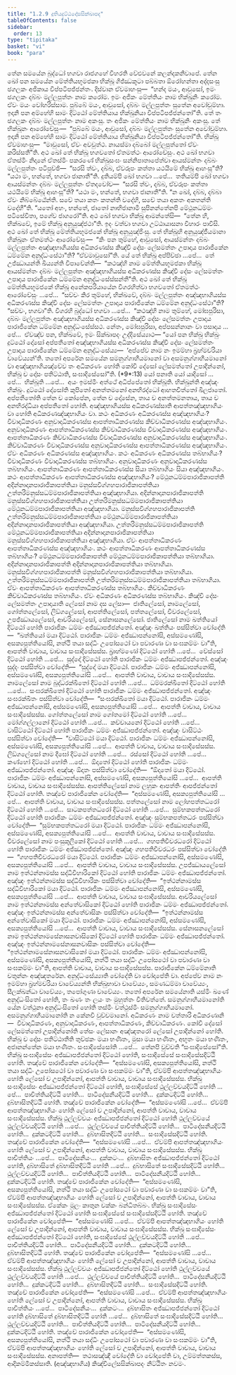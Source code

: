 ```yaml
---
title: "1.2.9 දුතියදුට්ඨදෝසසික්ඛාපද"
tableOfContents: false
sidebar:
  order: 13
type: "tipitaka"
basket: "vi"
book: "para"
---
```



<DynamicBreadcrumb />

<Division number="391" book="para">

<Paragraph number="1626" book="para">
තේන සමයේන බුද්ධෝ භගවා රාජගහේ විහරති වේළුවනේ කලන්දකනිවාපේ. තේන ඛෝ පන සමයේන මේත්තියභූමජකා භික්ඛූ ගිජ්ඣකූටා පබ්බතා ඕරෝහන්තා අද්දසංසු ඡගලකං අජිකාය විප්පටිපජ්ජන්තං. දිස්වාන ඒවමාහංසු—  “හන්ද මයං, ආවුසෝ, ඉමං ඡගලකං දබ්බං මල්ලපුත්තං නාම කරෝම. ඉමං අජිකං මේත්තියං නාම භික්ඛුනිං කරෝම. ඒවං මයං වෝහරිස්සාම. පුබ්බේ මයං, ආවුසෝ, දබ්බං මල්ලපුත්තං සුතේන අවෝචුම්හා. ඉදානි පන අම්හේහි සාමං දිට්ඨෝ මේත්තියාය භික්ඛුනියා විප්පටිපජ්ජන්තෝ”ති. තේ තං ඡගලකං දබ්බං මල්ලපුත්තං නාම අකංසු. තං අජිකං මේත්තියං නාම භික්ඛුනිං අකංසු. තේ භික්ඛූනං ආරෝචේසුං—  “පුබ්බේ මයං, ආවුසෝ, දබ්බං මල්ලපුත්තං සුතේන අවෝචුම්හා. ඉදානි පන අම්හේහි සාමං දිට්ඨෝ මේත්තියාය භික්ඛුනියා විප්පටිපජ්ජන්තෝ”ති. භික්ඛූ ඒවමාහංසු—  “මාවුසෝ, ඒවං අවචුත්ථ. නායස්මා දබ්බෝ මල්ලපුත්තෝ ඒවං කරිස්සතී”ති.
</Paragraph>

<Paragraph number="1627" book="para">
අථ ඛෝ තේ භික්ඛූ භගවතෝ ඒතමත්ථං ආරෝචේසුං. අථ ඛෝ භගවා ඒතස්මිං නිදානේ ඒතස්මිං පකරණේ භික්ඛුසංඝං සන්නිපාතාපේත්වා ආයස්මන්තං දබ්බං මල්ලපුත්තං පටිපුච්ඡි—  “සරසි ත්වං, දබ්බ, ඒවරූපං කත්තා යථයිමේ භික්ඛූ ආහංසූ”ති? “යථා මං, භන්තේ, භගවා ජානාතී”ති. දුතියම්පි ඛෝ භගවා …පේ…  තතියම්පි ඛෝ භගවා ආයස්මන්තං දබ්බං මල්ලපුත්තං ඒතදවෝච—  “සරසි ත්වං, දබ්බ, ඒවරූපං කත්තා යථයිමේ භික්ඛූ ආහංසූ”ති? “යථා මං, භන්තේ, භගවා ජානාතී”ති. “න ඛෝ, දබ්බ, දබ්බා ඒවං නිබ්බේඨේන්ති. සචේ තයා කතං කතන්ති වදේහි, සචේ තයා අකතං අකතන්ති වදේහී”ති. “යතෝ අහං, භන්තේ, ජාතෝ නාභිජානාමි සුපිනන්තේනපි මේථුනධම්මං පටිසේවිතා, පගේව ජාගරෝ”ති. අථ ඛෝ භගවා භික්ඛූ ආමන්තේසි—  “තේන හි, භික්ඛවේ, ඉමේ භික්ඛූ අනුයුඤ්ජථා”ති. ඉදං වත්වා භගවා උට්ඨායාසනා විහාරං පාවිසි.
</Paragraph>

<Paragraph number="1628" book="para">
අථ ඛෝ තේ භික්ඛූ මේත්තියභූමජකේ භික්ඛූ අනුයුඤ්ජිංසු. තේ භික්ඛූහි අනුයුඤ්ජීයමානා භික්ඛූනං ඒතමත්ථං ආරෝචේසුං—  “කිං පන තුම්හේ, ආවුසෝ, ආයස්මන්තං දබ්බං මල්ලපුත්තං අඤ්ඤභාගියස්ස අධිකරණස්ස කිඤ්චි දේසං ලේසමත්තං උපාදාය පාරාජිකේන ධම්මේන අනුද්ධංසේථා”ති? “ඒවමාවුසෝ”ති. යේ තේ භික්ඛූ අප්පිච්ඡා …පේ…  තේ උජ්ඣායන්ති ඛිය්‍යන්ති විපාචේන්ති—  “කථඤ්හි නාම මේත්තියභූමජකා භික්ඛූ ආයස්මන්තං දබ්බං මල්ලපුත්තං අඤ්ඤභාගියස්ස අධිකරණස්ස කිඤ්චි දේසං ලේසමත්තං උපාදාය පාරාජිකේන ධම්මේන අනුද්ධංසේස්සන්තී”ති.
</Paragraph>

<Paragraph number="1629" book="para">
අථ ඛෝ තේ භික්ඛූ මේත්තියභූමජකේ භික්ඛූ අනේකපරියායේන විගරහිත්වා භගවතෝ ඒතමත්ථං ආරෝචේසුං …පේ…  “සච්චං කිර තුම්හේ, භික්ඛවේ, දබ්බං මල්ලපුත්තං අඤ්ඤභාගියස්ස අධිකරණස්ස කිඤ්චි දේසං ලේසමත්තං උපාදාය පාරාජිකේන ධම්මේන අනුද්ධංසේථා”ති? “සච්චං, භගවා”ති. විගරහි බුද්ධෝ භගවා …පේ…  “කථඤ්හි නාම තුම්හේ, මෝඝපුරිසා, දබ්බං මල්ලපුත්තං අඤ්ඤභාගියස්ස අධිකරණස්ස කිඤ්චි දේසං ලේසමත්තං උපාදාය පාරාජිකේන ධම්මේන අනුද්ධංසේස්සථ. නේතං, මෝඝපුරිසා, අප්පසන්නානං වා පසාදාය …පේ…  ඒවඤ්ච පන, භික්ඛවේ, ඉමං සික්ඛාපදං උද්දිසේය්‍යාථ—
</Paragraph>

</Division>
<Division number="392" book="para">

<Paragraph number="1630" book="para">
<Emphasis>“යෝ පන භික්ඛු භික්ඛුං දුට්ඨෝ දෝසෝ අප්පතීතෝ අඤ්ඤභාගියස්ස අධිකරණස්ස කිඤ්චි දේසං ලේසමත්තං උපාදාය පාරාජිකේන ධම්මේන අනුද්ධංසේය්‍ය—  ‘අප්පේව නාම නං ඉමම්හා බ්‍රහ්මචරියා චාවේය්‍යන්’ති. තතෝ අපරේන සමයේන සමනුග්ගාහීයමානෝ වා අසමනුග්ගාහීයමානෝ වා අඤ්ඤභාගියඤ්චේව තං අධිකරණං හෝති කෝචි දේසෝ ලේසමත්තෝ උපාදින්නෝ, භික්ඛු ච දෝසං පතිට්ඨාති, සංඝාදිසේසෝ”</Emphasis>ති. (*9*:<Emphasis>13</Emphasis>)
</Paragraph>

</Division>
<Division number="393" book="para">

<Paragraph number="1631" book="para">
<Emphasis>යෝ පනා</Emphasis>ති යෝ යාදිසෝ …පේ…  <Emphasis>භික්ඛූ</Emphasis>ති …පේ…  අයං ඉමස්මිං අත්ථේ අධිප්පේතෝ භික්ඛූති.
</Paragraph>

<Paragraph number="1632" book="para">
<Emphasis>භික්ඛුන්</Emphasis>ති අඤ්ඤං භික්ඛුං.
</Paragraph>

<Paragraph number="1633" book="para">
<Emphasis>දුට්ඨෝ දෝසෝ</Emphasis>ති කුපිතෝ අනත්තමනෝ අනභිරද්ධෝ ආහතචිත්තෝ ඛිලජාතෝ.
</Paragraph>

<Paragraph number="1634" book="para">
<Emphasis>අප්පතීතෝ</Emphasis>ති තේන ච කෝපේන, තේන ච දෝසේන, තාය ච අනත්තමනතාය, තාය ච අනභිරද්ධියා අප්පතීතෝ හෝති.
</Paragraph>

<Paragraph number="1635" book="para">
<Emphasis>අඤ්ඤභාගියස්ස අධිකරණස්සා</Emphasis>ති ආපත්තඤ්ඤභාගියං වා හෝති අධිකරණඤ්ඤභාගියං වා. කථං අධිකරණං අධිකරණස්ස අඤ්ඤභාගියං? විවාදාධිකරණං අනුවාදාධිකරණස්ස ආපත්තාධිකරණස්ස කිච්චාධිකරණස්ස අඤ්ඤභාගියං. අනුවාදාධිකරණං ආපත්තාධිකරණස්ස කිච්චාධිකරණස්ස විවාදාධිකරණස්ස අඤ්ඤභාගියං. ආපත්තාධිකරණං කිච්චාධිකරණස්ස විවාදාධිකරණස්ස අනුවාදාධිකරණස්ස අඤ්ඤභාගියං. කිච්චාධිකරණං විවාදාධිකරණස්ස අනුවාදාධිකරණස්ස ආපත්තාධිකරණස්ස අඤ්ඤභාගියං. ඒවං අධිකරණං අධිකරණස්ස අඤ්ඤභාගියං.
</Paragraph>

<Paragraph number="1636" book="para">
කථං අධිකරණං අධිකරණස්ස තබ්භාගියං? විවාදාධිකරණං විවාදාධිකරණස්ස තබ්භාගියං. අනුවාදාධිකරණං අනුවාදාධිකරණස්ස තබ්භාගියං. ආපත්තාධිකරණං ආපත්තාධිකරණස්ස සියා තබ්භාගියං සියා අඤ්ඤභාගියං.
</Paragraph>

<Paragraph number="1637" book="para">
කථං ආපත්තාධිකරණං ආපත්තාධිකරණස්ස අඤ්ඤභාගියං? මේථුනධම්මපාරාජිකාපත්ති අදින්නාදානපාරාජිකාපත්තියා මනුස්සවිග්ගහපාරාජිකාපත්තියා උත්තරිමනුස්සධම්මපාරාජිකාපත්තියා අඤ්ඤභාගියා. අදින්නාදානපාරාජිකාපත්ති මනුස්සවිග්ගහපාරාජිකාපත්තියා උත්තරිමනුස්සධම්මපාරාජිකාපත්තියා මේථුනධම්මපාරාජිකාපත්තියා අඤ්ඤභාගියා. මනුස්සවිග්ගහපාරාජිකාපත්ති උත්තරිමනුස්සධම්මපාරාජිකාපත්තියා මේථුනධම්මපාරාජිකාපත්තියා අදින්නාදානපාරාජිකාපත්තියා අඤ්ඤභාගියා. උත්තරිමනුස්සධම්මපාරාජිකාපත්ති මේථුනධම්මපාරාජිකාපත්තියා අදින්නාදානපාරාජිකාපත්තියා මනුස්සවිග්ගහපාරාජිකාපත්තියා අඤ්ඤභාගියා. ඒවං ආපත්තාධිකරණං ආපත්තාධිකරණස්ස අඤ්ඤභාගියං.
</Paragraph>

<Paragraph number="1638" book="para">
කථං ආපත්තාධිකරණං ආපත්තාධිකරණස්ස තබ්භාගියං? මේථුනධම්මපාරාජිකාපත්ති මේථුනධම්මපාරාජිකාපත්තියා තබ්භාගියා. අදින්නාදානපාරාජිකාපත්ති අදින්නාදානපාරාජිකාපත්තියා තබ්භාගියා. මනුස්සවිග්ගහපාරාජිකාපත්ති මනුස්සවිග්ගහපාරාජිකාපත්තියා තබ්භාගියා. උත්තරිමනුස්සධම්මපාරාජිකාපත්ති උත්තරිමනුස්සධම්මපාරාජිකාපත්තියා තබ්භාගියා. ඒවං ආපත්තාධිකරණං ආපත්තාධිකරණස්ස තබ්භාගියං.
</Paragraph>

<Paragraph number="1639" book="para">
කිච්චාධිකරණං කිච්චාධිකරණස්ස තබ්භාගියං. ඒවං අධිකරණං අධිකරණස්ස තබ්භාගියං.
</Paragraph>

</Division>
<Division number="394" book="para">

<Paragraph number="1640" book="para">
<Emphasis>කිඤ්චි දේසං ලේසමත්තං උපාදායා</Emphasis>ති ලේසෝ නාම දස ලේසා—  ජාතිලේසෝ, නාමලේසෝ, ගෝත්තලේසෝ, ලිඞ්ගලේසෝ, ආපත්තිලේසෝ, පත්තලේසෝ, චීවරලේසෝ, උපජ්ඣායලේසෝ, ආචරියලේසෝ, සේනාසනලේසෝ.
</Paragraph>

</Division>
<Division number="395" book="para">

<Paragraph number="1641" book="para">
<Emphasis>ජාතිලේසෝ</Emphasis> නාම ඛත්තියෝ දිට්ඨෝ හෝති පාරාජිකං ධම්මං අජ්ඣාපජ්ජන්තෝ. අඤ්ඤං ඛත්තියං පස්සිත්වා චෝදේති—  “ඛත්තියෝ මයා දිට්ඨෝ. පාරාජිකං ධම්මං අජ්ඣාපන්නෝසි, අස්සමණෝසි, අසක්‍යපුත්තියෝසි, නත්ථි තයා සද්ධිං උපෝසථෝ වා පවාරණා වා සංඝකම්මං වා”ති, ආපත්ති වාචාය, වාචාය සංඝාදිසේසස්ස.
</Paragraph>

<Paragraph number="1642" book="para">
බ්‍රාහ්මණෝ දිට්ඨෝ හෝති …පේ…  වේස්සෝ දිට්ඨෝ හෝති …පේ…  සුද්දෝ දිට්ඨෝ හෝති පාරාජිකං ධම්මං අජ්ඣාපජ්ජන්තෝ. අඤ්ඤං සුද්දං පස්සිත්වා චෝදේති—  “සුද්දෝ මයා දිට්ඨෝ. පාරාජිකං ධම්මං අජ්ඣාපන්නෝසි, අස්සමණෝසි, අසක්‍යපුත්තියෝසි …පේ…  ආපත්ති වාචාය, වාචාය සංඝාදිසේසස්ස.
</Paragraph>

</Division>
<Division number="396" book="para">

<Paragraph number="1643" book="para">
<Emphasis>නාමලේසෝ</Emphasis> නාම බුද්ධරක්ඛිතෝ දිට්ඨෝ හෝති …පේ…  ධම්මරක්ඛිතෝ දිට්ඨෝ හෝති …පේ…  සංඝරක්ඛිතෝ දිට්ඨෝ හෝති පාරාජිකං ධම්මං අජ්ඣාපජ්ජන්තෝ. අඤ්ඤං සංඝරක්ඛිතං පස්සිත්වා චෝදේති—  “සංඝරක්ඛිතෝ මයා දිට්ඨෝ. පාරාජිකං ධම්මං අජ්ඣාපන්නෝසි, අස්සමණෝසි, අසක්‍යපුත්තියෝසි …පේ…  ආපත්ති වාචාය, වාචාය සංඝාදිසේසස්ස.
</Paragraph>

</Division>
<Division number="397" book="para">

<Paragraph number="1644" book="para">
<Emphasis>ගෝත්තලේසෝ</Emphasis> නාම ගෝතමෝ දිට්ඨෝ හෝති …පේ…  මෝග්ගල්ලානෝ දිට්ඨෝ හෝති …පේ…  කච්චායනෝ දිට්ඨෝ හෝති …පේ…  වාසිට්ඨෝ දිට්ඨෝ හෝති පාරාජිකං ධම්මං අජ්ඣාපජ්ජන්තෝ. අඤ්ඤං වාසිට්ඨං පස්සිත්වා චෝදේති—  “වාසිට්ඨෝ මයා දිට්ඨෝ. පාරාජිකං ධම්මං අජ්ඣාපන්නෝසි, අස්සමණෝසි, අසක්‍යපුත්තියෝසි …පේ…  ආපත්ති වාචාය, වාචාය සංඝාදිසේසස්ස.
</Paragraph>

</Division>
<Division number="398" book="para">

<Paragraph number="1645" book="para">
<Emphasis>ලිඞ්ගලේසෝ</Emphasis> නාම දීඝෝ දිට්ඨෝ හෝති …පේ…  රස්සෝ දිට්ඨෝ හෝති …පේ…  කණ්හෝ දිට්ඨෝ හෝති …පේ…  ඕදාතෝ දිට්ඨෝ හෝති පාරාජිකං ධම්මං අජ්ඣාපජ්ජන්තෝ. අඤ්ඤං ඕදාතං පස්සිත්වා චෝදේති—  “ඕදාතෝ මයා දිට්ඨෝ. පාරාජිකං ධම්මං අජ්ඣාපන්නෝසි, අස්සමණෝසි, අසක්‍යපුත්තියෝසි …පේ…  ආපත්ති වාචාය, වාචාය සංඝාදිසේසස්ස.
</Paragraph>

</Division>
<Division number="399" book="para">

<Paragraph number="1646" book="para">
<Emphasis>ආපත්තිලේසෝ</Emphasis> නාම ලහුකං ආපත්තිං ආපජ්ජන්තෝ දිට්ඨෝ හෝති. තඤ්චේ පාරාජිකේන චෝදේති—  “අස්සමණෝසි, අසක්‍යපුත්තියෝසි …පේ…  ආපත්ති වාචාය, වාචාය සංඝාදිසේසස්ස.
</Paragraph>

</Division>
<Division number="400" book="para">

<Paragraph number="1647" book="para">
<Emphasis>පත්තලේසෝ</Emphasis> නාම ලෝහපත්තධරෝ දිට්ඨෝ හෝති …පේ…  සාටකපත්තධරෝ දිට්ඨෝ හෝති …පේ…  සුම්භකපත්තධරෝ දිට්ඨෝ හෝති පාරාජිකං ධම්මං අජ්ඣාපජ්ජන්තෝ. අඤ්ඤං සුම්භකපත්තධරං පස්සිත්වා චෝදේති—  “සුම්භකපත්තධරෝ මයා දිට්ඨෝ. පාරාජිකං ධම්මං අජ්ඣාපන්නෝසි, අස්සමණෝසි, අසක්‍යපුත්තියෝසි …පේ…  ආපත්ති වාචාය, වාචාය සංඝාදිසේසස්ස.
</Paragraph>

</Division>
<Division number="401" book="para">

<Paragraph number="1648" book="para">
<Emphasis>චීවරලේසෝ</Emphasis> නාම පංසුකූලිකෝ දිට්ඨෝ හෝති …පේ…  ගහපතිචීවරධරෝ දිට්ඨෝ හෝති පාරාජිකං ධම්මං අජ්ඣාපජ්ජන්තෝ. අඤ්ඤං ගහපතිචීවරධරං පස්සිත්වා චෝදේති—  “ගහපතිචීවරධරෝ මයා දිට්ඨෝ. පාරාජිකං ධම්මං අජ්ඣාපන්නෝසි, අස්සමණෝසි, අසක්‍යපුත්තියෝසි …පේ…  ආපත්ති වාචාය, වාචාය සංඝාදිසේසස්ස.
</Paragraph>

</Division>
<Division number="402" book="para">

<Paragraph number="1649" book="para">
<Emphasis>උපජ්ඣායලේසෝ</Emphasis> නාම ඉත්ථන්නාමස්ස සද්ධිවිහාරිකෝ දිට්ඨෝ හෝති පාරාජිකං ධම්මං අජ්ඣාපජ්ජන්තෝ. අඤ්ඤං ඉත්ථන්නාමස්ස සද්ධිවිහාරිකං පස්සිත්වා චෝදේති—  “ඉත්ථන්නාමස්ස සද්ධිවිහාරිකෝ මයා දිට්ඨෝ. පාරාජිකං ධම්මං අජ්ඣාපන්නෝසි, අස්සමණෝසි, අසක්‍යපුත්තියෝසි …පේ…  ආපත්ති වාචාය, වාචාය සංඝාදිසේසස්ස.
</Paragraph>

</Division>
<Division number="403" book="para">

<Paragraph number="1650" book="para">
<Emphasis>ආචරියලේසෝ</Emphasis> නාම ඉත්ථන්නාමස්ස අන්තේවාසිකෝ දිට්ඨෝ හෝති පාරාජිකං ධම්මං අජ්ඣාපජ්ජන්තෝ. අඤ්ඤං ඉත්ථන්නාමස්ස අන්තේවාසිකං පස්සිත්වා චෝදේති—  “ඉත්ථන්නාමස්ස අන්තේවාසිකෝ මයා දිට්ඨෝ. පාරාජිකං ධම්මං අජ්ඣාපන්නෝසි, අස්සමණෝසි, අසක්‍යපුත්තියෝසි …පේ…  ආපත්ති වාචාය, වාචාය සංඝාදිසේසස්ස.
</Paragraph>

</Division>
<Division number="404" book="para">

<Paragraph number="1651" book="para">
<Emphasis>සේනාසනලේසෝ</Emphasis> නාම ඉත්ථන්නාමසේනාසනවාසිකෝ දිට්ඨෝ හෝති පාරාජිකං ධම්මං අජ්ඣාපජ්ජන්තෝ. අඤ්ඤං ඉත්ථන්නාමසේනාසනවාසිකං පස්සිත්වා චෝදේති—  “ඉත්ථන්නාමසේනාසනවාසිකෝ මයා දිට්ඨෝ. පාරාජිකං ධම්මං අජ්ඣාපන්නෝසි, අස්සමණෝසි, අසක්‍යපුත්තියෝසි, නත්ථි තයා සද්ධිං උපෝසථෝ වා පවාරණා වා සංඝකම්මං වා”ති, ආපත්ති වාචාය, වාචාය සංඝාදිසේසස්ස.
</Paragraph>

</Division>
<Division number="405" book="para">

<Paragraph number="1652" book="para">
<Emphasis>පාරාජිකේන ධම්මේනා</Emphasis>ති චතුන්නං අඤ්ඤතරේන.
</Paragraph>

<Paragraph number="1653" book="para">
<Emphasis>අනුද්ධංසේය්‍යා</Emphasis>ති චෝදේති වා චෝදාපේති වා.
</Paragraph>

<Paragraph number="1654" book="para">
<Emphasis>අප්පේව නාම නං ඉමම්හා බ්‍රහ්මචරියා චාවේය්‍යන්</Emphasis>ති භික්ඛුභාවා චාවේය්‍යං, සමණධම්මා චාවේය්‍යං, සීලක්ඛන්ධා චාවේය්‍යං, තපෝගුණා චාවේය්‍යං.
</Paragraph>

<Paragraph number="1655" book="para">
<Emphasis>තතෝ අපරේන සමයේනා</Emphasis>ති යස්මිං ඛණේ අනුද්ධංසිතෝ හෝති, තං ඛණං තං ලයං තං මුහුත්තං වීතිවත්තේ.
</Paragraph>

<Paragraph number="1656" book="para">
<Emphasis>සමනුග්ගාහීයමානෝ</Emphasis>ති යේන වත්ථුනා අනුද්ධංසිතෝ හෝති තස්මිං වත්ථුස්මිං සමනුග්ගාහීයමානෝ.
</Paragraph>

<Paragraph number="1657" book="para">
<Emphasis>අසමනුග්ගාහීයමානෝ</Emphasis>ති න කේනචි වුච්චමානෝ.
</Paragraph>

<Paragraph number="1658" book="para">
<Emphasis>අධිකරණං</Emphasis> නාම චත්තාරි අධිකරණානි—  විවාදාධිකරණං, අනුවාදාධිකරණං, ආපත්තාධිකරණං, කිච්චාධිකරණං.
</Paragraph>

<Paragraph number="1659" book="para">
<Emphasis>කෝචි දේසෝ ලේසමත්තෝ උපාදින්නෝ</Emphasis>ති තේසං ලේසානං අඤ්ඤතරෝ ලේසෝ උපාදින්නෝ හෝති.
</Paragraph>

<Paragraph number="1660" book="para">
<Emphasis>භික්ඛු ච දෝසං පතිට්ඨාතී</Emphasis>ති තුච්ඡකං මයා භණිතං, මුසා මයා භණිතං, අභූතං මයා භණිතං, අජානන්තේන මයා භණිතං.
</Paragraph>

<Paragraph number="1661" book="para">
<Emphasis>සංඝාදිසේසෝ</Emphasis>ති …පේ…  තේනපි වුච්චති “සංඝාදිසේසෝ”ති.
</Paragraph>

</Division>
<Division number="406" book="para">

<Paragraph number="1662" book="para">
භික්ඛු සංඝාදිසේසං අජ්ඣාපජ්ජන්තෝ දිට්ඨෝ හෝති, සංඝාදිසේසේ සංඝාදිසේසදිට්ඨි හෝති. තඤ්චේ පාරාජිකේන චෝදේති—  “අස්සමණෝසි, අසක්‍යපුත්තියෝසි, නත්ථි තයා සද්ධිං උපෝසථෝ වා පවාරණා වා සංඝකම්මං වා”ති, ඒවම්පි ආපත්තඤ්ඤභාගියං හෝති ලේසෝ ච උපාදින්නෝ, ආපත්ති වාචාය, වාචාය සංඝාදිසේසස්ස.
</Paragraph>

<Paragraph number="1663" book="para">
භික්ඛු සංඝාදිසේසං අජ්ඣාපජ්ජන්තෝ දිට්ඨෝ හෝති, සංඝාදිසේසේ ථුල්ලච්චයදිට්ඨි හෝති …පේ…  පාචිත්තියදිට්ඨි හෝති…  පාටිදේසනීයදිට්ඨි හෝති…  දුක්කටදිට්ඨි හෝති…  දුබ්භාසිතදිට්ඨි හෝති. තඤ්චේ පාරාජිකේන චෝදේති—  “අස්සමණෝසි …පේ…  ඒවම්පි ආපත්තඤ්ඤභාගියං හෝති ලේසෝ ච උපාදින්නෝ, ආපත්ති වාචාය, වාචාය සංඝාදිසේසස්ස.
</Paragraph>

<Paragraph number="1664" book="para">
භික්ඛු ථුල්ලච්චයං අජ්ඣාපජ්ජන්තෝ දිට්ඨෝ හෝති ථුල්ලච්චයේ ථුල්ලච්චයදිට්ඨි හෝති …පේ…  ථුල්ලච්චයේ පාචිත්තියදිට්ඨි හෝති…  පාටිදේසනීයදිට්ඨි හෝති…  දුක්කටදිට්ඨි හෝති…  දුබ්භාසිතදිට්ඨි හෝති…  සංඝාදිසේසදිට්ඨි හෝති. තඤ්චේ පාරාජිකේන චෝදේති—  “අස්සමණෝසි …පේ…  ඒවම්පි ආපත්තඤ්ඤභාගියං හෝති ලේසෝ ච උපාදින්නෝ, ආපත්ති වාචාය, වාචාය සංඝාදිසේසස්ස.
</Paragraph>

<Paragraph number="1665" book="para">
භික්ඛු පාචිත්තියං …පේ…  පාටිදේසනීයං…  දුක්කටං…  දුබ්භාසිතං අජ්ඣාපජ්ජන්තෝ දිට්ඨෝ හෝති, දුබ්භාසිතේ දුබ්භාසිතදිට්ඨි හෝති …පේ…  දුබ්භාසිතේ සංඝාදිසේසදිට්ඨි හෝති…  ථුල්ලච්චයදිට්ඨි හෝති…  පාචිත්තියදිට්ඨි හෝති…  පාටිදේසනීයදිට්ඨි හෝති…  දුක්කටදිට්ඨි හෝති. තඤ්චේ පාරාජිකේන චෝදේති—  “අස්සමණෝසි, අසක්‍යපුත්තියෝසි, නත්ථි තයා සද්ධිං උපෝසථෝ වා පවාරණා වා සංඝකම්මං වා”ති, ඒවම්පි ආපත්තඤ්ඤභාගියං හෝති ලේසෝ ච උපාදින්නෝ, ආපත්ති වාචාය, වාචාය සංඝාදිසේසස්ස.

</Paragraph>
</Division>

<Paragraph number="1666" type="center" book="para">
ඒකේකං මූලං කාතුන චක්කං බන්ධිතබ්බං.


</Paragraph>

<Division number="407" book="para">

<Paragraph number="1667" book="para">
භික්ඛු සංඝාදිසේසං අජ්ඣාපජ්ජන්තෝ දිට්ඨෝ හෝති සංඝාදිසේසේ සංඝාදිසේසදිට්ඨි හෝති. තඤ්චේ පාරාජිකේන චෝදාපේති—  “අස්සමණෝසි …පේ…  ඒවම්පි ආපත්තඤ්ඤභාගියං හෝති ලේසෝ ච උපාදින්නෝ, ආපත්ති වාචාය, වාචාය සංඝාදිසේසස්ස.
</Paragraph>

<Paragraph number="1668" book="para">
භික්ඛු සංඝාදිසේසං අජ්ඣාපජ්ජන්තෝ දිට්ඨෝ හෝති, සංඝාදිසේසේ ථුල්ලච්චයදිට්ඨි හෝති …පේ…  පාචිත්තියදිට්ඨි හෝති…  පාටිදේසනීයදිට්ඨි හෝති…  දුක්කටදිට්ඨි හෝති…  දුබ්භාසිතදිට්ඨි හෝති. තඤ්චේ පාරාජිකේන චෝදාපේති—  “අස්සමණෝසි …පේ…  ඒවම්පි ආපත්තඤ්ඤභාගියං හෝති ලේසෝ ච උපාදින්නෝ, ආපත්ති වාචාය, වාචාය සංඝාදිසේසස්ස.
</Paragraph>

<Paragraph number="1669" book="para">
භික්ඛු ථුල්ලච්චයං අජ්ඣාපජ්ජන්තෝ දිට්ඨෝ හෝති ථුල්ලච්චයේ ථුල්ලච්චයදිට්ඨි හෝති …පේ…  ථුල්ලච්චයේ පාචිත්තියදිට්ඨි හෝති…  පාටිදේසනීයදිට්ඨි හෝති…  දුක්කටදිට්ඨි හෝති…  දුබ්භාසිතදිට්ඨි හෝති…  සංඝාදිසේසදිට්ඨි හෝති. තඤ්චේ පාරාජිකේන චෝදාපේති—  “අස්සමණෝසි …පේ…  ඒවම්පි ආපත්තඤ්ඤභාගියං හෝති ලේසෝ ච උපාදින්නෝ, ආපත්ති වාචාය, වාචාය සංඝාදිසේසස්ස.
</Paragraph>

<Paragraph number="1670" book="para">
භික්ඛු පාචිත්තියං …පේ…  පාටිදේසනීයං…  දුක්කටං…  දුබ්භාසිතං අජ්ඣාපජ්ජන්තෝ දිට්ඨෝ හෝති දුබ්භාසිතේ දුබ්භාසිතදිට්ඨි හෝති …පේ…  දුබ්භාසිතේ සංඝාදිසේසදිට්ඨි හෝති…  ථුල්ලච්චයදිට්ඨි හෝති…  පාචිත්තියදිට්ඨි හෝති…  පාටිදේසනීයදිට්ඨි හෝති…  දුක්කටදිට්ඨි හෝති. තඤ්චේ පාරාජිකේන චෝදාපේති—  “අස්සමණෝසි, අසක්‍යපුත්තියෝසි, නත්ථි තයා සද්ධිං උපෝසථෝ වා පවාරණා වා සංඝකම්මං වා”ති, ඒවම්පි ආපත්තඤ්ඤභාගියං හෝති ලේසෝ ච උපාදින්නෝ, ආපත්ති වාචාය, වාචාය සංඝාදිසේසස්ස.
</Paragraph>

</Division>
<Division number="408" book="para">

<Paragraph number="1671" book="para">
අනාපත්ති—  තථාසඤ්ඤී චෝදේති වා චෝදාපේති වා, උම්මත්තකස්ස, ආදිකම්මිකස්සාති.

</Paragraph>
</Division>

<Paragraph number="1672" type="center" book="para">
(අඤ්ඤභාගිය) කිඤ්චිලේසසික්ඛාපදං නිට්ඨිතං නවමං.
</Paragraph>